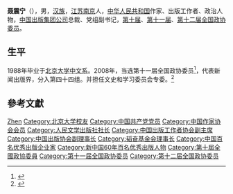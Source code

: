 '''聂震宁'''（{{bd|1951年||}}），男，[[汉族|汉族]]，[[江苏|江苏]][[南京|南京]]人，[[中华人民共和国|中华人民共和国]]作家、出版工作者、政治人物，[[中国出版集团公司|中国出版集团公司]]总裁、党组副书记，[[第十届全国政协委员|第十届]]、[[第十一届全国政协委员|第十一届]]、[[第十二届全国政协委员|第十二届全国政协委员]]。

== 生平 ==
1988年毕业于[[北京大学中文系|北京大学中文系]]。2008年，当选第十一届全国政协委员<ref>{{cite news|title=第十一届全国政协委员名单|url=http://www.indaa.com.cn/zt/2009qglh/zxzs/200903/t20090303_127573.html|accessdate=2013-04-09|newspaper=新华社北京1月25日电 中国人民政治协商会议第十一届全国委员会委员名单(共2237人，2008年1月25日政协第十届全国委员会常务委员会第二十次会议通过)|date=2008年1月25日|deadurl=yes|archiveurl=https://web.archive.org/web/20130928014403/http://www.indaa.com.cn/zt/2009qglh/zxzs/200903/t20090303_127573.html|archivedate=2013年9月28日}}</ref>，代表新闻出版界，分入第四十四组。并担任文史和学习委员会专委。<ref>{{cite news|title=全国政协信息-聂震宁|url=http://www.cppcc.gov.cn/CMS/wylibary/showJcwyxtInfoWylibary.action?tabJcwyxt.guid=11W0015210&wytype=wjwy|accessdate=2013-04-11|newspaper=全国政协委员会}}</ref>

== 參考文獻 ==
{{reflist}}

{{中国政治人物小作品}}
{{庄重文文学奖}}
{{Navboxes 
| title  = 聂震宁在[[中国作家协会|中国作家协会]]的职务
| list1  =
{{中国作家协会第六届全国委员会}}
{{中国作家协会第七届全国委员会}}
{{中国作家协会第八届全国委员会}}
{{中国作家协会第九届全国委员会}}
}}
{{Navboxes
| title  = 聂震宁在[[中国出版协会|中国出版协会]]的职务
| list1  =
{{中国出版工作者协会第五届理事会}}
{{中国出版协会第六届理事会}}
}}

{{Authority control}}
{{DEFAULTSORT:Nie聂}}
[[Category:聂姓|Zhen]]
[[Category:北京大学校友|Category:北京大学校友]]
[[Category:中国共产党党员|Category:中国共产党党员]]
[[Category:中国作家协会会员|Category:中国作家协会会员]]
[[Category:人民文学出版社社长|Category:人民文学出版社社长]]
[[Category:中国出版工作者协会副主席|Category:中国出版工作者协会副主席]]
[[Category:中国出版协会副理事长|Category:中国出版协会副理事长]]
[[Category:韬奋基金会理事长|Category:韬奋基金会理事长]]
[[Category:中国百名优秀出版企业家|Category:中国百名优秀出版企业家]]
[[Category:新中国60年百名优秀出版人物|Category:新中国60年百名优秀出版人物]]
[[Category:第十屆全國政協委員|Category:第十屆全國政協委員]]
[[Category:第十一届全国政协委员|Category:第十一届全国政协委员]]
[[Category:第十二届全国政协委员|Category:第十二届全国政协委员]]